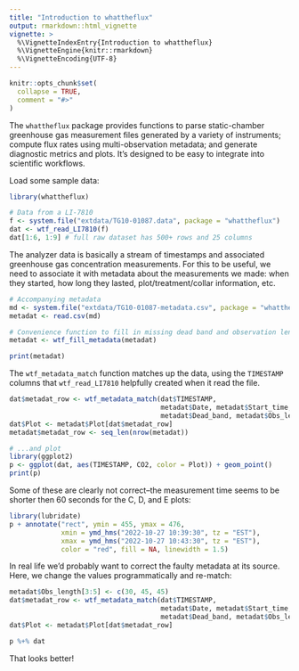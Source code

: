 ```yaml
---
title: "Introduction to whattheflux"
output: rmarkdown::html_vignette
vignette: >
  %\VignetteIndexEntry{Introduction to whattheflux}
  %\VignetteEngine{knitr::rmarkdown}
  %\VignetteEncoding{UTF-8}
---
```


```r
knitr::opts_chunk$set(
  collapse = TRUE,
  comment = "#>"
)
```

The `whattheflux` package provides functions to parse static-chamber
greenhouse gas measurement files generated by a variety of instruments; 
compute flux rates using multi-observation metadata; and generate diagnostic
metrics and plots. It's designed to be easy to integrate into scientific workflows.

Load some sample data:

```r
library(whattheflux)

# Data from a LI-7810
f <- system.file("extdata/TG10-01087.data", package = "whattheflux")
dat <- wtf_read_LI7810(f)
dat[1:6, 1:9] # full raw dataset has 500+ rows and 25 columns
```

The analyzer data is basically a stream of timestamps and associated
greenhouse gas concentration measurements. For this to be useful, we need to 
associate it with metadata about the measurements we made: when they started,
how long they lasted, plot/treatment/collar information, etc. 

```r
# Accompanying metadata
md <- system.file("extdata/TG10-01087-metadata.csv", package = "whattheflux")
metadat <- read.csv(md)

# Convenience function to fill in missing dead band and observation length info
metadat <- wtf_fill_metadata(metadat)

print(metadat)
```

The `wtf_metadata_match` function matches up the data, using the `TIMESTAMP`
columns that `wtf_read_LI7810` helpfully created when it read the file.

```r
dat$metadat_row <- wtf_metadata_match(dat$TIMESTAMP, 
                                      metadat$Date, metadat$Start_time,
                                      metadat$Dead_band, metadat$Obs_length)
dat$Plot <- metadat$Plot[dat$metadat_row]
metadat$metadat_row <- seq_len(nrow(metadat))

# ...and plot
library(ggplot2)
p <- ggplot(dat, aes(TIMESTAMP, CO2, color = Plot)) + geom_point()
print(p)
```

Some of these are clearly not correct--the measurement time seems to be shorter
then 60 seconds for the C, D, and E plots:

```r
library(lubridate)
p + annotate("rect", ymin = 455, ymax = 476, 
             xmin = ymd_hms("2022-10-27 10:39:30", tz = "EST"), 
             xmax = ymd_hms("2022-10-27 10:43:30", tz = "EST"), 
             color = "red", fill = NA, linewidth = 1.5)
```

In real life we'd probably want to correct the faulty metadata at its source.
Here, we change the values programmatically and re-match:

```r
metadat$Obs_length[3:5] <- c(30, 45, 45)
dat$metadat_row <- wtf_metadata_match(dat$TIMESTAMP, 
                                      metadat$Date, metadat$Start_time,
                                      metadat$Dead_band, metadat$Obs_length)
dat$Plot <- metadat$Plot[dat$metadat_row]

p %+% dat
```

That looks better!

